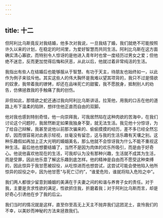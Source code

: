 ```yaml
---
---
---
```

title: 十二
---

但阿利比乌斯竟反对我结婚，他多次对我说，一旦我结了婚，我们就绝不可能按照许久以来的计划，在稳定的时间里，为爱好智慧而共同生活。阿利比乌斯在这方面确实清心寡欲，而特别令人惊讶的是他进入青年时也曾一度经历过男女之爱；但他绝不迷恋，反而更加觉得后悔和厌恶，从此以后，他就过着非常纯洁的生活。

我指出有些人在结婚后也能够服从于智慧、有功于天主，待朋友也始终如一，以此作为例子来驳斥他。其实这些人的伟大胸怀是我难以望其项背的，我只不过是情欲的奴隶，我带着我的镣铐，却还在品味死亡的甜蜜，我不愿脱身，抵制别人的劝告，仿佛拯救我的手触痛了我的创伤。

非但如此，那情欲之蛇还通过我向阿利比乌斯讲话，拉笼他，用我的口舌在他的道路上布下温柔的陷阱，想绊住他正直而自由的双脚。

他对我也感到特别奇怪，他一向崇拜我，可我居然陷在这种肉欲的苦海中，在我们讨论这个问题时，我居然断定如果我独身不娶，就无法生活。我见他十分惊讶，为了给自己辩解，我甚至说他以前那次骗来的、偷偷摸摸的经历，差不多已经全然忘却，因而很容易对此表示轻视，丝毫没有留恋，这与我的生活乐趣有天壤之别。这种乐趣假如再加上正大光明的婚姻美名，那么他就不会惊讶我为什么不能不重视这种生活。最后他也想要结婚了，当然不是因为肉体的欢乐所吸引，而是由于好奇心。他说他喜欢他现在的生活，可我却认为没有那种兴趣，生活就不成其为生活，而是受罪，因此他乐意了解这乐趣到底怎样。他的精神是自由而不愿受这种束缚的，因此惊异于我甘愿被奴役，从吃惊进而也想尝试，这尝试可能会使他陷入他所惊异的奴役之中，因为他甘愿“与死亡订约”，“谁爱危险，谁就将陷入危险之中”。

我们两人都很少留意到婚姻的美满在于夫妻之间的和谐与养育子女的责任。对于我，主要是贪求性欲的满足，性欲抓住我，折磨着我；对于阿利比乌斯而言，却是好奇心引诱他在步了我的后尘。

我们当时的情况就是这样，直至你至高无上天主不抛弃我们这团泥土，哀怜我们的不幸，以美妙而神秘的方法来拯救我们。